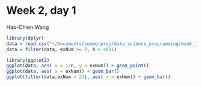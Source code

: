 # Week 2, day 1
Hao-Chien Wang
<br>

```r
library(dplyr)
data = read.csv("~/Documents/summerproj/data_science_programming/week_1/day2/dictionary/dictionary_com_output_english_4000.csv", header = TRUE )
data = filter(data, exNum >= 0, X < 4001)

library(ggplot2)
ggplot(data, aes( x = 1/n, y = exNum)) + geom_point()
ggplot(data, aes( x = exNum)) + geom_bar()
ggplot(filter(data,exNum < 25), aes( x = exNum)) + geom_bar()
```